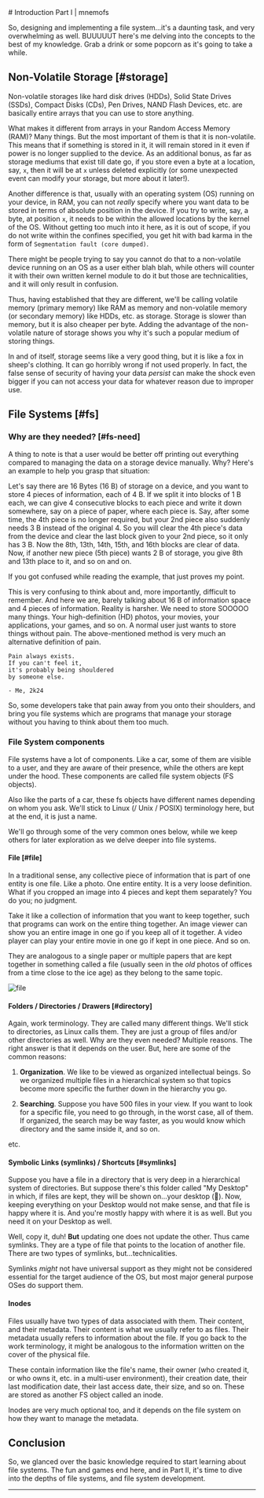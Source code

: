 

<div style={{textAlign: "justify"}}>
# Introduction Part I | mnemofs

So, designing and implementing a file system...it's a daunting task, and very overwhelming as well. BUUUUUT here's me delving into the concepts to the best of my knowledge. Grab a drink or some popcorn as it's going to take a while.

## Non-Volatile Storage [#storage]

Non-volatile storages like hard disk drives (HDDs), Solid State Drives (SSDs), Compact Disks (CDs), Pen Drives, NAND Flash Devices, etc. are basically entire arrays that you can use to store anything.

What makes it different from arrays in your Random Access Memory (RAM)? Many things. But the most important of them is that it is non-volatile. This means that if something is stored in it, it will remain stored in it even if power is no longer supplied to the device. As an additional bonus, as far as storage mediums that exist till date go, if you store even a byte at a location, say, `x`, then it will be at `x` unless deleted explicitly (or some unexpected event can modify your storage, but more about it later!).

Another difference is that, usually with an operating system (OS) running on your device, in RAM, you can not _really_ specify where you want data to be stored in terms of absolute position in the device. If you try to write, say, a byte, at position `x`, it needs to be within the allowed locations by the kernel of the OS. Without getting too much into it here, as it is out of scope, if you do not write within the confines specified, you get hit with bad karma in the form of `Segmentation fault (core dumped)`.

<Callout type="info" emoji="ℹ️">
There might be people trying to say you cannot do that to a non-volatile device running on an OS as a user either blah blah, while others will counter it with their own written kernel module to do it but those are technicalities, and it will only result in confusion.
</Callout>

Thus, having established that they are different, we'll be calling volatile memory (primary memory) like RAM as memory and non-volatile memory (or secondary memory) like HDDs, etc. as storage. Storage is slower than memory, but it is also cheaper per byte. Adding the advantage of the non-volatile nature of storage shows you why it's such a popular medium of storing things.

In and of itself, storage seems like a very good thing, but it is like a fox in sheep's clothing. It can go horribly wrong if not used properly. In fact, the false sense of security of having your data *persist* can make the shock even bigger if you can not access your data for whatever reason due to improper use.

## File Systems [#fs]

### Why are they needed? [#fs-need]

A thing to note is that a user would be better off printing out everything compared to managing the data on a storage device manually. Why? Here's an example to help you grasp that situation:

Let's say there are 16 Bytes (16 B) of storage on a device, and you want to store 4 pieces of information, each of 4 B. If we split it into blocks of 1 B each, we can give 4 consecutive blocks to each piece and write it down somewhere, say on a piece of paper, where each piece is. Say, after some time, the 4th piece is no longer required, but your 2nd piece also suddenly needs 3 B instead of the original 4. So you will clear the 4th piece's data from the device and clear the last block given to your 2nd piece, so it only has 3 B. Now the 8th, 13th, 14th, 15th, and 16th blocks are clear of data. Now, if another new piece (5th piece) wants 2 B of storage, you give 8th and 13th place to it, and so on and on.

<Callout type="info" emoji="⚠️">
If you got confused while reading the example, that just proves my point.
</Callout>

This is very confusing to think about and, more importantly, difficult to remember. And here we are, barely talking about 16 B of information space and 4 pieces of information. Reality is harsher. We need to store SOOOOO many things. Your high-definition (HD) photos, your movies, your applications, your games, and so on. A normal user just wants to store things without pain. The above-mentioned method is very much an alternative definition of pain.

```
Pain always exists.
If you can't feel it,
it's probably being shouldered
by someone else.

- Me, 2k24
```

So, some developers take that pain away from you onto their shoulders, and bring you file systems which are programs that manage your storage without you having to think about them too much.

### File System components

File systems have a lot of components. Like a car, some of them are visible to a user, and they are aware of their presence, while the others are kept under the hood. These components are called file system objects (FS objects).

Also like the parts of a car, these fs objects have different names depending on whom you ask. We'll stick to Linux (/ Unix / POSIX) terminology here, but at the end, it is just a name.

We'll go through some of the very common ones below, while we keep others for later exploration as we delve deeper into file systems.

#### File [#file]

In a traditional sense, any collective piece of information that is part of one entity is one file. Like a photo. One entire entity. It is a very loose definition. What if you cropped an image into 4 pieces and kept them separately? You do you; no judgment.

Take it like a collection of information that you want to keep together, such that programs can work on the entire thing together. An image viewer can show you an entire image in one go if you keep all of it together. A video player can play your entire movie in one go if kept in one piece. And so on.

They are analogous to a single paper or multiple papers that are kept together in something called a file (usually seen in the *old* photos of offices from a time close to the ice age) as they belong to the same topic.

![file](https://res.cloudinary.com/dbzi2yvvc/image/upload/v1716193039/mnemofs/71OPhvMBuRL_ywhdnw.jpg)

#### Folders / Directories / Drawers [#directory]

Again, work terminology. They are called many different things. We'll stick to directories, as Linux calls them. They are just a group of files and/or other directories as well. Why are they even needed? Multiple reasons. The right answer is that it depends on the user. But, here are some of the common reasons:

1. **Organization**. We like to be viewed as organized intellectual beings. So we organized multiple files in a hierarchical system so that topics become more specific the further down in the hierarchy you go.

2. **Searching**. Suppose you have 500 files in your view. If you want to look for a specific file, you need to go through, in the worst case, all of them. If organized, the search may be way faster, as you would know which directory and the same inside it, and so on.

etc.

#### Symbolic Links (symlinks) / Shortcuts [#symlinks]

Suppose you have a file in a directory that is very deep in a hierarchical system of directories. But suppose there's this folder called "My Desktop" in which, if files are kept, they will be shown on...your desktop (🤯). Now, keeping everything on your Desktop would not make sense, and that file is happy where it is. And you're mostly happy with where it is as well. But you need it on your Desktop as well.

Well, copy it, duh! **But** updating one does not update the other. Thus came symlinks. They are a type of file that points to the location of another file. There are two types of symlinks, but...technicalities.

Symlinks *might* not have universal support as they might not be considered essential for the target audience of the OS, but most major general purpose OSes do support them.

#### Inodes

Files usually have two types of data associated with them. Their content, and their metadata. Their content is what we usually refer to as files. Their metadata usually refers to information about the file. If you go back to the work terminology, it might be analogous to the information written on the cover of the physical file.

These contain information like the file's name, their owner (who created it, or who owns it, etc. in a multi-user environment), their creation date, their last modification date, their last access date, their size, and so on. These are stored as another FS object called an inode.

Inodes are very much optional too, and it depends on the file system on how they want to manage the metadata.

## Conclusion

So, we glanced over the basic knowledge required to start learning about file systems. The fun and games end here, and in Part II, it's time to dive into the depths of file systems, and file system development.

</div>

---

<Cards>
<Card icon="❰&emsp;" title="Mnemofs" href={prev} />
<Card icon="❱&emsp;" title="Part II" href={next} />
</Cards>
<br/>
<Card icon="⌂&emsp;" title="Home" href={home} />